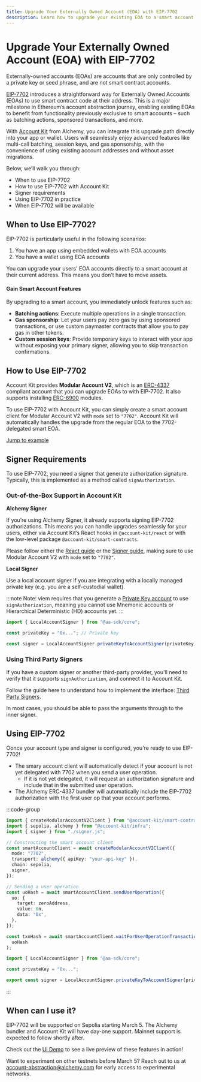 ```yaml
---
title: Upgrade Your Externally Owned Account (EOA) with EIP-7702
description: Learn how to upgrade your existing EOA to a smart account using EIP-7702 with Account Kit.
---
```


# Upgrade Your Externally Owned Account (EOA) with EIP-7702

Externally-owned accounts (EOAs) are accounts that are only controlled by a private key or seed phrase, and are not smart contract accounts.

[EIP-7702](https://eips.ethereum.org/EIPS/eip-7702) introduces a straightforward way for Externally Owned Accounts (EOAs) to use smart contract code at their address. This is a major milestone in Ethereum’s account abstraction journey, enabling existing EOAs to benefit from functionality previously exclusive to smart accounts – such as batching actions, sponsored transactions, and more.

With [Account Kit](https://accountkit.alchemy.com) from Alchemy, you can integrate this upgrade path directly into your app or wallet. Users will seamlessly enjoy advanced features like multi-call batching, session keys, and gas sponsorship, with the convenience of using existing account addresses and without asset migrations.

Below, we’ll walk you through:

- When to use EIP-7702
- How to use EIP-7702 with Account Kit
- Signer requirements
- Using EIP-7702 in practice
- When EIP-7702 will be available

## When to Use EIP-7702?

EIP-7702 is particularly useful in the following scenarios:

1. You have an app using embedded wallets with EOA accounts
2. You have a wallet using EOA accounts

You can upgrade your users' EOA accounts directly to a smart account at their current address. This means you don’t have to move assets.

#### Gain Smart Account Features

By upgrading to a smart account, you immediately unlock features such as:

- **Batching actions**: Execute multiple operations in a single transaction.
- **Gas sponsorship**: Let your users pay zero gas by using sponsored transactions, or use custom paymaster contracts that allow you to pay gas in other tokens.
- **Custom session keys**: Provide temporary keys to interact with your app without exposing your primary signer, allowing you to skip transaction confirmations.

## How to Use EIP-7702

Account Kit provides **Modular Account V2**, which is an [ERC-4337](https://eips.ethereum.org/EIPS/eip-4337) compliant account that you can upgrade EOAs to with EIP-7702. It also supports installing [ERC-6900](https://eips.ethereum.org/EIPS/eip-6900) modules.

To use EIP-7702 with Account Kit, you can simply create a smart account client for Modular Account V2 with `mode` set to `"7702"`. Account Kit will automatically handles the upgrade from the regular EOA to the 7702-delegated smart EOA.

[Jump to example](#using-eip-7702)

## Signer Requirements

To use EIP-7702, you need a signer that generate authorization signature. Typically, this is implemented as a method called `signAuthorization`.

### Out-of-the-Box Support in Account Kit

**Alchemy Signer**

If you’re using Alchemy Signer, it already supports signing EIP-7702 authorizations. This means you can handle upgrades seamlessly for your users, either via Account Kit’s React hooks in `@account-kit/react` or with the low-level package `@account-kit/smart-contracts`.

Please follow either the [React guide](/react/overview) or the [Signer guide](/signer/overview), making sure to use Modular Account V2 with `mode` set to `"7702"`.

**Local Signer**

Use a local account signer if you are integrating with a locally managed private key (e.g. you are a self-custodial wallet).

:::note
Note: viem requires that you generate a [Private Key account](https://viem.sh/docs/clients/wallet#local-accounts-private-key-mnemonic-etc) to use `signAuthorization`, meaning you cannot use Mnemonic accounts or Hierarchical Deterministic (HD) accounts yet.
:::

```ts [types.ts] twoslash
import { LocalAccountSigner } from "@aa-sdk/core";

const privateKey = "0x..."; // Private key

const signer = LocalAccountSigner.privateKeyToAccountSigner(privateKey);
```

### Using Third Party Signers

If you have a custom signer or another third-party provider, you'll need to verify that it supports `signAuthorization`, and connect it to Account Kit.

Follow the guide here to understand how to implement the interface: [Third Party Signers](/third-party/signers#implementing-smartaccountauthenticator-or-smartaccountsigner).

In most cases, you should be able to pass the arguments through to the inner signer.

## Using EIP-7702

Oonce your account type and signer is configured, you're ready to use EIP-7702!

- The smary account client will automatically detect if your account is not yet delegated with 7702 when you send a user operation.
  - If it is not yet delegated, it will request an authorization signature and include that in the submitted user operation.
- The Alchemy ERC-4337 bundler will automatically include the EIP-7702 authorization with the first user op that your account performs.

:::code-group

```ts [example.ts] twoslash
import { createModularAccountV2Client } from "@account-kit/smart-contracts";
import { sepolia, alchemy } from "@account-kit/infra";
import { signer } from "./signer.js";

// Constructing the smart account client
const smartAccountClient = await createModularAccountV2Client({
  mode: "7702",
  transport: alchemy({ apiKey: "your-api-key" }),
  chain: sepolia,
  signer,
});

// Sending a user operation
const uoHash = await smartAccountClient.sendUserOperation({
  uo: {
    target: zeroAddress,
    value: 0n,
    data: "0x",
  },
});

const txnHash = await smartAccountClient.waitForUserOperationTransaction(
  uoHash
);
```

```ts twoslash [signer.ts] filename="signer.ts"
import { LocalAccountSigner } from "@aa-sdk/core";

const privateKey = "0x...";

export const signer = LocalAccountSigner.privateKeyToAccountSigner(privateKey);
```

:::

## When can I use it?

EIP-7702 will be supported on Sepolia starting March 5. The Alchemy bundler and Account Kit will have day-one support. Mainnet support is expected to follow shortly after.

Check out the [UI Demo](https://demo.alchemy.com) to see a live preview of these features in action!

Want to experiment on other testnets before March 5? Reach out to us at account-abstraction@alchemy.com for early access to experimental networks.
